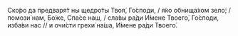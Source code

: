 Ско́ро да предваря́т ны щедро́ты Твоя́, Го́споди, / я́ко обнища́хом зело́; / помози́ нам, Бо́же, Спа́се наш, / сла́вы ра́ди И́мене Твоего́, Го́споди, изба́ви нас // и очи́сти грехи́ на́ша, И́мене ра́ди Твоего́.
